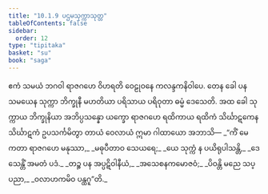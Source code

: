 ```yaml
---
title: "10.1.9 ပဌမသုက္ကာသုတ္တ"
tableOfContents: false
sidebar:
  order: 12
type: "tipitaka"
basket: "su"
book: "saga"
---
```



<DynamicBreadcrumb />

<Division number="243" book="saga">

<Paragraph number="1505" book="saga">
ဧကံ သမယံ ဘဂဝါ ရာဇဂဟေ ဝိဟရတိ ဝေဠုဝနေ ကလန္ဒကနိဝါပေ. တေန ခေါ ပန သမယေန သုက္ကာ ဘိက္ခုနီ မဟတိယာ ပရိသာယ ပရိဝုတာ ဓမ္မံ ဒေသေတိ. အထ ခေါ သုက္ကာယ ဘိက္ခုနိယာ အဘိပ္ပသန္နော ယက္ခော ရာဇဂဟေ ရထိကာယ ရထိကံ သိင်္ဃာဋကေန သိင်္ဃာဋကံ ဥပသင်္ကမိတွာ တာယံ ဝေလာယံ ဣမာ ဂါထာယော အဘာသိ—
</Paragraph>

<Paragraph number="1506" type="verses" book="saga">
_“ကိံ မေ ကတာ ရာဇဂဟေ မနုဿာ,_  
_မဓုပီတာဝ သေယရေ;_  
_ယေ သုက္ကံ န ပယိရုပါသန္တိ,_  
_ဒေသေန္တိံ အမတံ ပဒံ._  

</Paragraph>

<Paragraph number="1507" type="verses" book="saga">
_တဉ္စ ပန အပ္ပဋိဝါနီယံ,_  
_အသေစနကမောဇဝံ;_  
_ပိဝန္တိ မညေ သပ္ပညာ,_  
_ဝလာဟကမိဝ ပန္ထဂူ”တိ._
</Paragraph>
</Division>